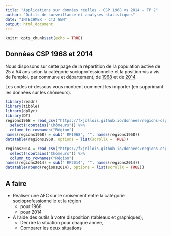 ```yaml
---
title: "Applications sur données réelles - CSP 1968 vs 2014 - TP 2"
author: "Outils de surveillance et analyses statistiques"
date: "INTECHMER - CT3 GEM"
output: html_document
---
```


```r
knitr::opts_chunk$set(echo = TRUE)
```

## Données CSP 1968 et 2014 

Nous disposons sur cette page de la répartition de la population active de 25 à 54 ans selon la catégorie socioprofessionnelle et la position vis à vis de l'emploi, par commune et département, de [1968](https://fxjollois.github.io/donnees/regions-csp/regions-csp-1968.csv) et de [2014](https://fxjollois.github.io/donnees/regions-csp/regions-csp-2014.csv).

Les codes ci-dessous vous montrent comment les importer (en supprimant les données sur les chômeurs).

```r
library(readr)
library(tibble)
library(dplyr)
library(DT)
regions1968 = read_csv("https://fxjollois.github.io/donnees/regions-csp/regions-csp-1968.csv") %>%
  select(!contains("Chômeurs")) %>%
  column_to_rownames("Région")
names(regions1968) = sub(" RP1968", "", names(regions1968))
datatable(regions1968, options = list(scrollX = TRUE))
```

```r
regions2014 = read_csv("https://fxjollois.github.io/donnees/regions-csp/regions-csp-2014.csv") %>%
  select(!contains("Chômeurs")) %>%
  column_to_rownames("Région")
names(regions2014) = sub(" RP2014", "", names(regions2014))
datatable(round(regions2014), options = list(scrollX = TRUE))
```

## A faire

- Réaliser une AFC sur le croisement entre la catégorie socioprofessionnelle et la région
  - pour 1968
  - pour 2014
- A l'aide des outils à votre disposition (tableaux et graphiques),
  - Décrire la situation pour chaque année,
  - Comparer les deux situations
